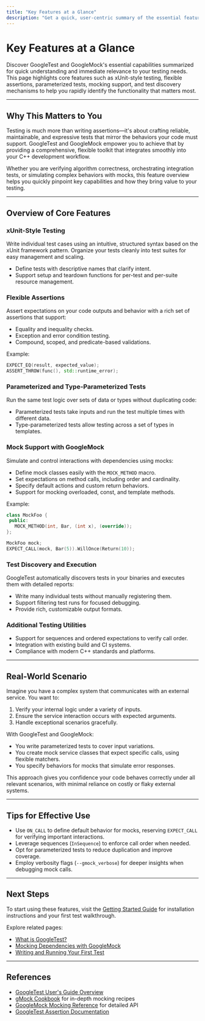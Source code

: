 ```yaml
---
title: "Key Features at a Glance"
description: "Get a quick, user-centric summary of the essential features provided by GoogleTest and GoogleMock: xUnit-style testing, flexible assertions, parameterized and type-parameterized tests, mock support, test discovery, and more. This overview helps users rapidly identify capabilities most relevant to their work."
---
```


# Key Features at a Glance

Discover GoogleTest and GoogleMock's essential capabilities summarized for quick understanding and immediate relevance to your testing needs. This page highlights core features such as xUnit-style testing, flexible assertions, parameterized tests, mocking support, and test discovery mechanisms to help you rapidly identify the functionality that matters most.

---

## Why This Matters to You

Testing is much more than writing assertions—it's about crafting reliable, maintainable, and expressive tests that mirror the behaviors your code must support. GoogleTest and GoogleMock empower you to achieve that by providing a comprehensive, flexible toolkit that integrates smoothly into your C++ development workflow.

Whether you are verifying algorithm correctness, orchestrating integration tests, or simulating complex behaviors with mocks, this feature overview helps you quickly pinpoint key capabilities and how they bring value to your testing.

---

## Overview of Core Features

### xUnit-Style Testing
Write individual test cases using an intuitive, structured syntax based on the xUnit framework pattern. Organize your tests cleanly into test suites for easy management and scaling.

- Define tests with descriptive names that clarify intent.
- Support setup and teardown functions for per-test and per-suite resource management.

### Flexible Assertions
Assert expectations on your code outputs and behavior with a rich set of assertions that support:

- Equality and inequality checks.
- Exception and error condition testing.
- Compound, scoped, and predicate-based validations.

Example:
```cpp
EXPECT_EQ(result, expected_value);
ASSERT_THROW(func(), std::runtime_error);
```

### Parameterized and Type-Parameterized Tests
Run the same test logic over sets of data or types without duplicating code:

- Parameterized tests take inputs and run the test multiple times with different data.
- Type-parameterized tests allow testing across a set of types in templates.

### Mock Support with GoogleMock
Simulate and control interactions with dependencies using mocks:

- Define mock classes easily with the `MOCK_METHOD` macro.
- Set expectations on method calls, including order and cardinality.
- Specify default actions and custom return behaviors.
- Support for mocking overloaded, const, and template methods.

Example:
```cpp
class MockFoo {
 public:
   MOCK_METHOD(int, Bar, (int x), (override));
};

MockFoo mock;
EXPECT_CALL(mock, Bar(5)).WillOnce(Return(10));
```

### Test Discovery and Execution
GoogleTest automatically discovers tests in your binaries and executes them with detailed reports:

- Write many individual tests without manually registering them.
- Support filtering test runs for focused debugging.
- Provide rich, customizable output formats.

### Additional Testing Utilities

- Support for sequences and ordered expectations to verify call order.
- Integration with existing build and CI systems.
- Compliance with modern C++ standards and platforms.

---

## Real-World Scenario

Imagine you have a complex system that communicates with an external service. You want to:

1. Verify your internal logic under a variety of inputs.
2. Ensure the service interaction occurs with expected arguments.
3. Handle exceptional scenarios gracefully.

With GoogleTest and GoogleMock:

- You write parameterized tests to cover input variations.
- You create mock service classes that expect specific calls, using flexible matchers.
- You specify behaviors for mocks that simulate error responses.

This approach gives you confidence your code behaves correctly under all relevant scenarios, with minimal reliance on costly or flaky external systems.

---

## Tips for Effective Use

- Use `ON_CALL` to define default behavior for mocks, reserving `EXPECT_CALL` for verifying important interactions.
- Leverage sequences (`InSequence`) to enforce call order when needed.
- Opt for parameterized tests to reduce duplication and improve coverage.
- Employ verbosity flags (`--gmock_verbose`) for deeper insights when debugging mock calls.

---

## Next Steps

To start using these features, visit the [Getting Started Guide](https://google.github.io/googletest/guides/getting_started.html) for installation instructions and your first test walkthrough.

Explore related pages:

- [What is GoogleTest?](./overview/introduction-and-value/product-purpose-and-value)
- [Mocking Dependencies with GoogleMock](./guides/core_workflows/mocking-basics)
- [Writing and Running Your First Test](./getting-started/configuration-validation/write-and-run-first-test)

---

## References

- [GoogleTest User's Guide Overview](./index.md)
- [gMock Cookbook](./gmock_cook_book.md) for in-depth mocking recipes
- [GoogleMock Mocking Reference](./reference/mocking.md) for detailed API
- [GoogleTest Assertion Documentation](./guides/core_workflows/writing-assertions.html)

